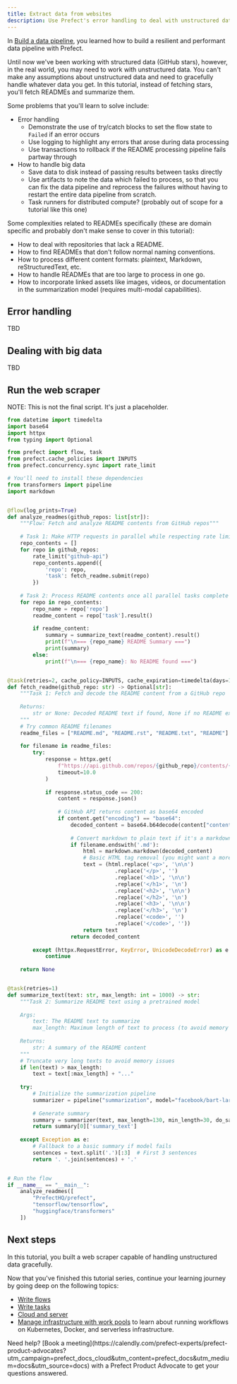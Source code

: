 ```yaml
---
title: Extract data from websites
description: Use Prefect's error handling to deal with unstructured data
---
```


In [Build a data pipeline](/3.0/tutorials/pipelines), you learned how to build a resilient and performant data pipeline with Prefect.

Until now we've been working with structured data (GitHub stars), however, in the real world, you may need to work with unstructured data.
You can't make any assumptions about unstructured data and need to gracefully handle whatever data you get.
In this tutorial, instead of fetching stars, you'll fetch READMEs and summarize them.

Some problems that you'll learn to solve include:

- Error handling
    - Demonstrate the use of try/catch blocks to set the flow state to `Failed` if an error occurs
    - Use logging to highlight any errors that arose during data processing
    - Use transactions to rollback if the README processing pipeline fails partway through
- How to handle big data
    - Save data to disk instead of passing results between tasks directly
    - Use artifacts to note the data which failed to process, so that you can fix the data pipeline and reprocess the failures without having to restart the entire data pipeline from scratch.
    - Task runners for distributed compute? (probably out of scope for a tutorial like this one)

Some complexities related to READMEs specifically (these are domain specific and probably don't make sense to cover in this tutorial):

- How to deal with repositories that lack a README.
- How to find READMEs that don't follow normal naming conventions.
- How to process different content formats: plaintext, Markdown, reStructuredText, etc.
- How to handle READMEs that are too large to process in one go.
- How to incorporate linked assets like images, videos, or documentation in the summarization model (requires multi-modal capabilities).

## Error handling

TBD

## Dealing with big data

TBD

## Run the web scraper

NOTE: This is not the final script. It's just a placeholder.

```python my_web_scraper.py
from datetime import timedelta
import base64
import httpx
from typing import Optional

from prefect import flow, task
from prefect.cache_policies import INPUTS
from prefect.concurrency.sync import rate_limit

# You'll need to install these dependencies
from transformers import pipeline
import markdown


@flow(log_prints=True)
def analyze_readmes(github_repos: list[str]):
    """Flow: Fetch and analyze README contents from GitHub repos"""
    
    # Task 1: Make HTTP requests in parallel while respecting rate limits
    repo_contents = []
    for repo in github_repos:
        rate_limit("github-api")
        repo_contents.append({
            'repo': repo,
            'task': fetch_readme.submit(repo)
        })
    
    # Task 2: Process README contents once all parallel tasks complete
    for repo in repo_contents:
        repo_name = repo['repo']
        readme_content = repo['task'].result()
        
        if readme_content:
            summary = summarize_text(readme_content).result()
            print(f"\n=== {repo_name} README Summary ===")
            print(summary)
        else:
            print(f"\n=== {repo_name}: No README found ===")


@task(retries=2, cache_policy=INPUTS, cache_expiration=timedelta(days=1))
def fetch_readme(github_repo: str) -> Optional[str]:
    """Task 1: Fetch and decode the README content from a GitHub repo
    
    Returns:
        str or None: Decoded README text if found, None if no README exists
    """
    # Try common README filenames
    readme_files = ["README.md", "README.rst", "README.txt", "README"]
    
    for filename in readme_files:
        try:
            response = httpx.get(
                f"https://api.github.com/repos/{github_repo}/contents/{filename}",
                timeout=10.0
            )
            
            if response.status_code == 200:
                content = response.json()
                
                # GitHub API returns content as base64 encoded
                if content.get("encoding") == "base64":
                    decoded_content = base64.b64decode(content["content"]).decode('utf-8')
                    
                    # Convert markdown to plain text if it's a markdown file
                    if filename.endswith('.md'):
                        html = markdown.markdown(decoded_content)
                        # Basic HTML tag removal (you might want a more robust solution)
                        text = (html.replace('<p>', '\n\n')
                                  .replace('</p>', '')
                                  .replace('<h1>', '\n\n')
                                  .replace('</h1>', '\n')
                                  .replace('<h2>', '\n\n')
                                  .replace('</h2>', '\n')
                                  .replace('<h3>', '\n\n')
                                  .replace('</h3>', '\n')
                                  .replace('<code>', '')
                                  .replace('</code>', ''))
                        return text
                    return decoded_content
                    
        except (httpx.RequestError, KeyError, UnicodeDecodeError) as e:
            continue
            
    return None


@task(retries=1)
def summarize_text(text: str, max_length: int = 1000) -> str:
    """Task 2: Summarize README text using a pretrained model
    
    Args:
        text: The README text to summarize
        max_length: Maximum length of text to process (to avoid memory issues)
    
    Returns:
        str: A summary of the README content
    """
    # Truncate very long texts to avoid memory issues
    if len(text) > max_length:
        text = text[:max_length] + "..."
    
    try:
        # Initialize the summarization pipeline
        summarizer = pipeline("summarization", model="facebook/bart-large-cnn")
        
        # Generate summary
        summary = summarizer(text, max_length=130, min_length=30, do_sample=False)
        return summary[0]['summary_text']
        
    except Exception as e:
        # Fallback to a basic summary if model fails
        sentences = text.split('.')[:3]  # First 3 sentences
        return '. '.join(sentences) + '.'


# Run the flow
if __name__ == "__main__":
    analyze_readmes([
        "PrefectHQ/prefect",
        "tensorflow/tensorflow",
        "huggingface/transformers"
    ])
```

## Next steps

In this tutorial, you built a web scraper capable of handling unstructured data gracefully.

Now that you've finished this tutorial series, continue your learning journey by going deep on the following topics:

* [Write flows](/3.0/develop/write-flows)
* [Write tasks](/3.0/develop/write-tasks)
* [Cloud and server](/3.0/manage)
* [Manage infrastructure with work pools](/3.0/deploy/infrastructure-concepts/work-pools) to learn about running workflows on Kubernetes, Docker, and serverless infrastructure.

<Tip>
Need help? [Book a meeting](https://calendly.com/prefect-experts/prefect-product-advocates?utm_campaign=prefect_docs_cloud&utm_content=prefect_docs&utm_medium=docs&utm_source=docs) with a Prefect Product Advocate to get your questions answered.
</Tip>
